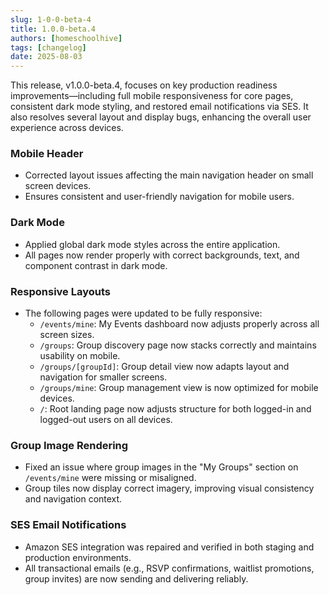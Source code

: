 ```yaml
---
slug: 1-0-0-beta-4
title: 1.0.0-beta.4
authors: [homeschoolhive]
tags: [changelog]
date: 2025-08-03
---
```


This release, v1.0.0-beta.4, focuses on key production readiness improvements—including full mobile responsiveness for core pages, consistent dark mode styling, and restored email notifications via SES. It also resolves several layout and display bugs, enhancing the overall user experience across devices.
<!-- truncate -->
### Mobile Header
- Corrected layout issues affecting the main navigation header on small screen devices.
- Ensures consistent and user-friendly navigation for mobile users.

### Dark Mode
- Applied global dark mode styles across the entire application.
- All pages now render properly with correct backgrounds, text, and component contrast in dark mode.

### Responsive Layouts
- The following pages were updated to be fully responsive:
  - `/events/mine`: My Events dashboard now adjusts properly across all screen sizes.
  - `/groups`: Group discovery page now stacks correctly and maintains usability on mobile.
  - `/groups/[groupId]`: Group detail view now adapts layout and navigation for smaller screens.
  - `/groups/mine`: Group management view is now optimized for mobile devices.
  - `/`: Root landing page now adjusts structure for both logged-in and logged-out users on all devices.

### Group Image Rendering
- Fixed an issue where group images in the "My Groups" section on `/events/mine` were missing or misaligned.
- Group tiles now display correct imagery, improving visual consistency and navigation context.

### SES Email Notifications
- Amazon SES integration was repaired and verified in both staging and production environments.
- All transactional emails (e.g., RSVP confirmations, waitlist promotions, group invites) are now sending and delivering reliably.
